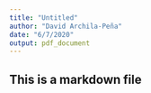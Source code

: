 ```yaml
---
title: "Untitled"
author: "David Archila-Peña"
date: "6/7/2020"
output: pdf_document
---
```


## This is a markdown file
